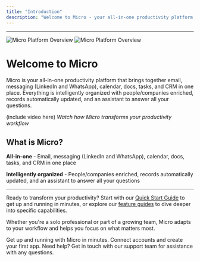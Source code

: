 ```yaml
---
title: "Introduction"
description: "Welcome to Micro - your all-in-one productivity platform for email, calendar, CRM, and AI-powered workflows."
---
```


---

<div className="my-8">
  <img src="/images/hero-light.png" alt="Micro Platform Overview" className="rounded-lg shadow-lg dark:hidden" />
  <img src="/images/hero-dark.png" alt="Micro Platform Overview" className="rounded-lg shadow-lg hidden dark:block" />
</div>

# Welcome to Micro

Micro is your all-in-one productivity platform that brings together email, messaging (LinkedIn and WhatsApp), calendar, docs, tasks, and CRM in one place. Everything is intelligently organized with people/companies enriched, records automatically updated, and an assistant to answer all your questions.

(include video here)
*Watch how Micro transforms your productivity workflow*



## What is Micro?

**All-in-one** - Email, messaging (LinkedIn and WhatsApp), calendar, docs, tasks, and CRM in one place

**Intelligently organized** - People/companies enriched, records automatically updated, and an assistant to answer all your questions

---


Ready to transform your productivity? Start with our [Quick Start Guide](/getting-started/quickstart) to get up and running in minutes, or explore our [feature guides](/using-micro/) to dive deeper into specific capabilities.

Whether you're a solo professional or part of a growing team, Micro adapts to your workflow and helps you focus on what matters most.


<CardGroup cols={2}>
  <Card title="Quick Start" icon="bolt" href="/getting-started/quickstart">
    Get up and running with Micro in minutes. Connect accounts and create your first app.
  </Card>
  <Card title="Support" icon="headphones" href="/account/contact-support">
    Need help? Get in touch with our support team for assistance with any questions.
  </Card>
</CardGroup>



